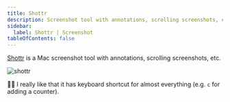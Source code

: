 ```yaml
---
title: Shottr
description: Screenshot tool with annotations, scrolling screenshots, etc
sidebar:
  label: Shottr | Screenshot
tableOfContents: false
---
```


[Shottr](https://shottr.cc) is a Mac screenshot tool with annotations, scrolling screenshots, etc.


<Tabs>
  <TabItem label="brew install" icon="homebrew">
    <BrewInstallCask name="shottr" />
  </TabItem>
  <TabItem label="brew bundle" icon="homebrew">
    <BrewfileCask name="shottr" />
  </TabItem>
  <TabItem label="Download" icon="right-arrow">
    <DownloadCard url="https://shottr.cc" />
  </TabItem>
</Tabs>

![shottr](./shottr.png)

👨‍💻 I really like that it has keyboard shortcut for almost everything (e.g. `c` for adding a counter).
